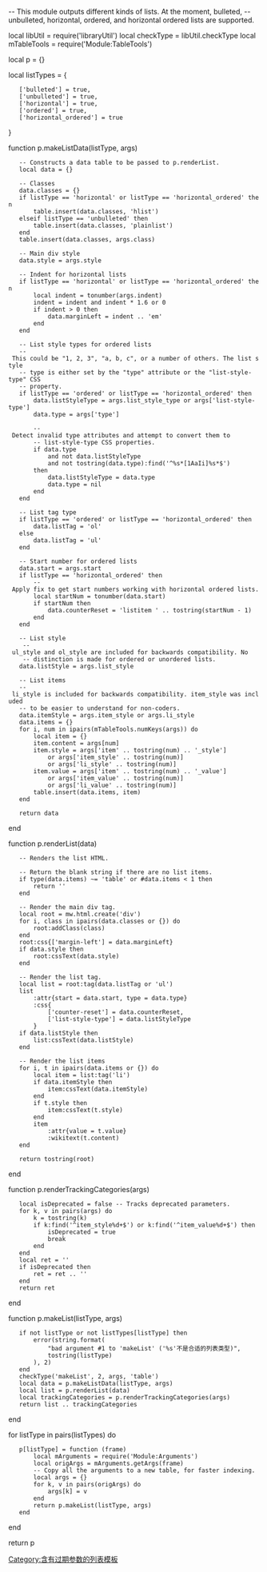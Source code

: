 -- This module outputs different kinds of lists. At the moment, bulleted,
-- unbulleted, horizontal, ordered, and horizontal ordered lists are supported.

local libUtil = require('libraryUtil')
local checkType = libUtil.checkType
local mTableTools = require('Module:TableTools')

local p = {}

local listTypes = {
	['bulleted'] = true,
	['unbulleted'] = true,
	['horizontal'] = true,
	['ordered'] = true,
	['horizontal_ordered'] = true
}

function p.makeListData(listType, args)
	-- Constructs a data table to be passed to p.renderList.
	local data = {}

	-- Classes
	data.classes = {}
	if listType == 'horizontal' or listType == 'horizontal_ordered' then
		table.insert(data.classes, 'hlist')
	elseif listType == 'unbulleted' then
		table.insert(data.classes, 'plainlist')
	end
	table.insert(data.classes, args.class)

	-- Main div style
	data.style = args.style

	-- Indent for horizontal lists
	if listType == 'horizontal' or listType == 'horizontal_ordered' then
		local indent = tonumber(args.indent)
		indent = indent and indent * 1.6 or 0
		if indent > 0 then
			data.marginLeft = indent .. 'em'
		end
	end
	
	-- List style types for ordered lists
	-- This could be "1, 2, 3", "a, b, c", or a number of others. The list style
	-- type is either set by the "type" attribute or the "list-style-type" CSS
	-- property.
	if listType == 'ordered' or listType == 'horizontal_ordered' then 
		data.listStyleType = args.list_style_type or args['list-style-type']
		data.type = args['type']

		-- Detect invalid type attributes and attempt to convert them to
		-- list-style-type CSS properties.
		if data.type 
			and not data.listStyleType
			and not tostring(data.type):find('^%s*[1AaIi]%s*$')
		then
			data.listStyleType = data.type
			data.type = nil
		end
	end
	
	-- List tag type
	if listType == 'ordered' or listType == 'horizontal_ordered' then
		data.listTag = 'ol'
	else
		data.listTag = 'ul'
	end

	-- Start number for ordered lists
	data.start = args.start
	if listType == 'horizontal_ordered' then
		-- Apply fix to get start numbers working with horizontal ordered lists.
		local startNum = tonumber(data.start)
		if startNum then
			data.counterReset = 'listitem ' .. tostring(startNum - 1)
		end
	end

	-- List style
	 -- ul_style and ol_style are included for backwards compatibility. No
	 -- distinction is made for ordered or unordered lists.
	data.listStyle = args.list_style

	-- List items
	-- li_style is included for backwards compatibility. item_style was included
	-- to be easier to understand for non-coders.
	data.itemStyle = args.item_style or args.li_style
	data.items = {}
	for i, num in ipairs(mTableTools.numKeys(args)) do
		local item = {}
		item.content = args[num]
		item.style = args['item' .. tostring(num) .. '_style']
			or args['item_style' .. tostring(num)]
			or args['li_style' .. tostring(num)]
		item.value = args['item' .. tostring(num) .. '_value']
			or args['item_value' .. tostring(num)]
			or args['li_value' .. tostring(num)]
		table.insert(data.items, item)
	end
	
	return data
end

function p.renderList(data)
	-- Renders the list HTML.
	
	-- Return the blank string if there are no list items.
	if type(data.items) ~= 'table' or #data.items < 1 then
		return ''
	end
	
	-- Render the main div tag.
	local root = mw.html.create('div')
	for i, class in ipairs(data.classes or {}) do
		root:addClass(class)
	end
	root:css{['margin-left'] = data.marginLeft}
	if data.style then
		root:cssText(data.style)
	end

	-- Render the list tag.
	local list = root:tag(data.listTag or 'ul')
	list
		:attr{start = data.start, type = data.type}
		:css{
			['counter-reset'] = data.counterReset,
			['list-style-type'] = data.listStyleType
		}
	if data.listStyle then
		list:cssText(data.listStyle)
	end

	-- Render the list items
	for i, t in ipairs(data.items or {}) do
		local item = list:tag('li')
		if data.itemStyle then
			item:cssText(data.itemStyle)
		end
		if t.style then
			item:cssText(t.style)
		end
		item
			:attr{value = t.value}
			:wikitext(t.content)
	end

	return tostring(root)
end

function p.renderTrackingCategories(args)
	local isDeprecated = false -- Tracks deprecated parameters.
	for k, v in pairs(args) do
		k = tostring(k)
		if k:find('^item_style%d+$') or k:find('^item_value%d+$') then
			isDeprecated = true
			break
		end
	end
	local ret = ''
	if isDeprecated then
		ret = ret .. '[[Category:含有过期参数的列表模板|Category:含有过期参数的列表模板]]'
	end
	return ret
end

function p.makeList(listType, args)
	if not listType or not listTypes[listType] then
		error(string.format(
			"bad argument #1 to 'makeList' ('%s'不是合适的列表类型)",
			tostring(listType)
		), 2)
	end
	checkType('makeList', 2, args, 'table')
	local data = p.makeListData(listType, args)
	local list = p.renderList(data)
	local trackingCategories = p.renderTrackingCategories(args)
	return list .. trackingCategories
end

for listType in pairs(listTypes) do
	p[listType] = function (frame)
		local mArguments = require('Module:Arguments')
		local origArgs = mArguments.getArgs(frame)
		-- Copy all the arguments to a new table, for faster indexing.
		local args = {}
		for k, v in pairs(origArgs) do
			args[k] = v
		end
		return p.makeList(listType, args)
	end
end

return p